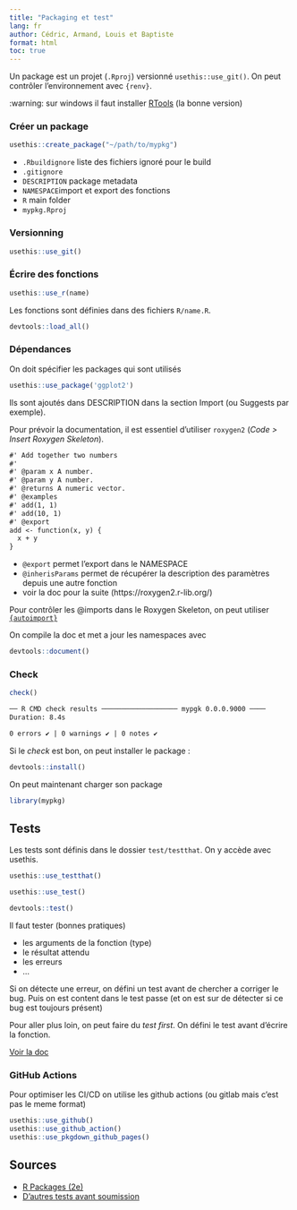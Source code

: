 ```yaml
---
title: "Packaging et test"
lang: fr
author: Cédric, Armand, Louis et Baptiste
format: html
toc: true
---
```


Un package est un projet (`.Rproj`) versionné `usethis::use_git()`. On peut contrôler l'environnement avec `{renv}`.

:warning: sur windows il faut installer [RTools](https://cran.r-project.org/bin/windows/Rtools/) (la bonne version)

### Créer un package

``` r
usethis::create_package("~/path/to/mypkg")
```

-   `.Rbuildignore` liste des fichiers ignoré pour le build
-   `.gitignore`
-   `DESCRIPTION` package metadata
-   `NAMESPACE`import et export des fonctions
-   `R` main folder
-   `mypkg.Rproj`

### Versionning

``` r
usethis::use_git()
```

### Écrire des fonctions

``` r
usethis::use_r(name)
```

Les fonctions sont définies dans des fichiers `R/name.R`.

``` r
devtools::load_all()
```

### Dépendances

On doit spécifier les packages qui sont utilisés

``` r
usethis::use_package('ggplot2')
```

Ils sont ajoutés dans DESCRIPTION dans la section Import (ou Suggests par exemple).

Pour prévoir la documentation, il est essentiel d'utiliser `roxygen2` (*Code \> Insert Roxygen Skeleton*).

``` txt
#' Add together two numbers
#' 
#' @param x A number.
#' @param y A number.
#' @returns A numeric vector.
#' @examples
#' add(1, 1)
#' add(10, 1)
#' @export
add <- function(x, y) {
  x + y
}
```

-   `@export` permet l'export dans le NAMESPACE
-   `@inherisParams` permet de récupérer la description des paramètres depuis une autre fonction
-   voir la doc pour la suite (https://roxygen2.r-lib.org/)

Pour contrôler les @imports dans le Roxygen Skeleton, on peut utiliser [`{autoimport}`](https://github.com/DanChaltiel/autoimport)

On compile la doc et met a jour les namespaces avec

``` r
devtools::document()
```

### Check

``` r
check()
```

``` txt
── R CMD check results ─────────────────── mypgk 0.0.0.9000 ────
Duration: 8.4s

0 errors ✔ | 0 warnings ✔ | 0 notes ✔
```

Si le *check* est bon, on peut installer le package :

``` r
devtools::install()
```

On peut maintenant charger son package

``` r
library(mypkg)
```

## Tests

Les tests sont définis dans le dossier `test/testthat`. On y accède avec usethis.

``` r
usethis::use_testthat()

usethis::use_test()

devtools::test()
```

Il faut tester (bonnes pratiques)

-   les arguments de la fonction (type)
-   le résultat attendu
-   les erreurs
-   ...

Si on détecte une erreur, on défini un test avant de chercher a corriger le bug. Puis on est content dans le test passe (et on est sur de détecter si ce bug est toujours présent)

Pour aller plus loin, on peut faire du *test first*. On défini le test avant d'écrire la fonction.

[Voir la doc](https://r-pkgs.org/testing-basics.html)

### GitHub Actions

Pour optimiser les CI/CD on utilise les github actions (ou gitlab mais c'est pas le meme format)

``` r
usethis::use_github() 
usethis::use_github_action()
usethis::use_pkgdown_github_pages()
```

## Sources

-   [R Packages (2e)](https://r-pkgs.org/)
-   [D'autres tests avant soumission](https://github.com/ThinkR-open/prepare-for-cran)
